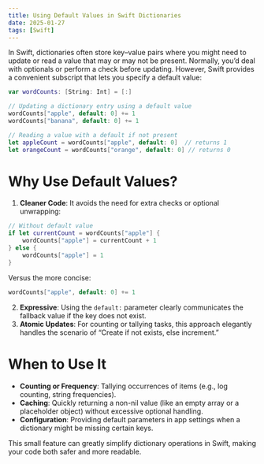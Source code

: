 ```yaml
---
title: Using Default Values in Swift Dictionaries
date: 2025-01-27
tags: [Swift]
---
```


In Swift, dictionaries often store key–value pairs where you might need to update or read a value that may or may not be present. Normally, you’d deal with optionals or perform a check before updating. However, Swift provides a convenient subscript that lets you specify a default value:

```swift
var wordCounts: [String: Int] = [:]

// Updating a dictionary entry using a default value
wordCounts["apple", default: 0] += 1
wordCounts["banana", default: 0] += 1

// Reading a value with a default if not present
let appleCount = wordCounts["apple", default: 0]  // returns 1
let orangeCount = wordCounts["orange", default: 0] // returns 0
```

# Why Use Default Values?

1. **Cleaner Code**: It avoids the need for extra checks or optional unwrapping:

```swift
// Without default value
if let currentCount = wordCounts["apple"] {
    wordCounts["apple"] = currentCount + 1
} else {
    wordCounts["apple"] = 1
}
```

Versus the more concise:

```swift
wordCounts["apple", default: 0] += 1
```

2. **Expressive**: Using the `default:` parameter clearly communicates the fallback value if the key does not exist.
3. **Atomic Updates**: For counting or tallying tasks, this approach elegantly handles the scenario of “Create if not exists, else increment.”

# When to Use It

- **Counting or Frequency**: Tallying occurrences of items (e.g., log counting, string frequencies).
- **Caching**: Quickly returning a non-nil value (like an empty array or a placeholder object) without excessive optional handling.
- **Configuration**: Providing default parameters in app settings when a dictionary might be missing certain keys.

This small feature can greatly simplify dictionary operations in Swift, making your code both safer and more readable.
